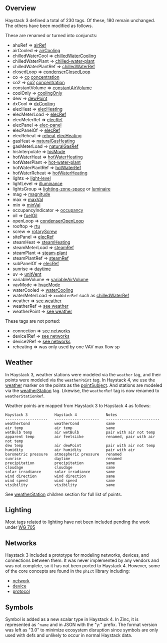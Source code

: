 ## <a name="overview"></a>Overview

Haystack 3 defined a total of 230 tags. Of these, 180 remain unchanged. The others have been modified as follows.

These are renamed or turned into conjuncts:

* ahuRef => [airRef](airRef)
* airCooled => [airCooling](airCooling)
* chilledWaterCool => [chilledWaterCooling](chilledWaterCooling)
* chilledWaterPlant => [chilled-water-plant](chilled-water-plant)
* chilledWaterPlantRef => [chilledWaterRef](chilledWaterRef)
* closedLoop => [condenserClosedLoop](condenserClosedLoop)
* co => [co](co) [concentration](concentration)
* co2 => [co2](co2) [concentration](concentration)
* constantVolume  => [constantAirVolume](constantAirVolume)
* coolOnly => [coolingOnly](coolingOnly)
* dew => [dewPoint](dewPoint)
* dxCool => [dxCooling](dxCooling)
* elecHeat => [elecHeating](elecHeating)
* elecMeterLoad => [elecRef](elecRef)
* elecMeterRef => [elecRef](elecRef)
* elecPanel => [elec-panel](elec-panel)
* elecPanelOf => [elecRef](elecRef)
* elecReheat => [reheat](reheat) [elecHeating](elecHeating)
* gasHeat => [naturalGasHeating](naturalGasHeating)
* gasMeterLoad => [naturalGasRef](naturalGasRef)
* hisInterpolate => [hisMode](hisMode)
* hotWaterHeat => [hotWaterHeating](hotWaterHeating)
* hotWaterPlant => [hot-water-plant](hot-water-plant)
* hotWaterPlantRef => [hotWaterRef](hotWaterRef)
* hotWaterReheat => [hotWaterHeating](hotWaterHeating)
* lights => [light-level](light-level)
* lightLevel => [illuminance](illuminance)
* lightsGroup => [lighting-zone-space](lighting-zone-space) or [luminaire](luminaire)
* mag => [magnitude](magnitude)
* max => [maxVal](maxVal)
* min => [minVal](minVal)
* occupancyIndicator => [occupancy](occupancy)
* oil => [fuelOil](fuelOil)
* openLoop => [condenserOpenLoop](condenserOpenLoop)
* rooftop => [rtu](rtu)
* screw => [rotaryScrew](rotaryScrew)
* sitePanel => [elecRef](elecRef)
* steamHeat => [steamHeating](steamHeating)
* steamMeterLoad => [steamRef](steamRef)
* steamPlant => [steam-plant](steam-plant)
* steamPlantRef => [steamRef](steamRef)
* subPanelOf => [elecRef](elecRef)
* sunrise => [daytime](daytime)
* uv => [unitVent](unitVent)
* variableVolume => [variableAirVolume](variableAirVolume)
* vavMode => [hvacMode](hvacMode)
* waterCooled => [waterCooling](waterCooling)
* waterMeterLoad => `xxxWaterRef` such as [chilledWaterRef](chilledWaterRef)
* weather => [see weather](#weather)
* weatherRef => [see weather](#weather)
* weatherPoint => [see weather](#weather)


These tags are not ported:

* connection => [see networks](#networks)
* device1Ref => [see networks](#networks)
* device2Ref => [see networks](#networks)
* reheating  => was only used by one VAV max flow sp


## <a name="weather"></a>Weather

In Haystack 3, weather stations were modeled via the `weather` tag, and their points were modeled via the `weatherPoint` tag.  In Haystack 4, we use the [weather](weather) marker on the points as the [pointSubject](pointSubject).  And stations are modeled via the [weatherStation](weatherStation) tag.  Likewise, the `weatherRef` tag is now renamed to `weatherStationRef`.

Weather points are mapped from Haystack 3 to Haystack 4 as follows:

    Haystack 3            Haystack 4             Notes
    -------------------   --------------------   ------------------------
    weatherCond           weatherCond            same
    air temp              air temp               same
    wetBulb temp          air wetBulb            pair with air not temp
    apparent temp         air feelsLike          renamed, pair with air not temp
    dew temp              air dewPoint           pair with air not temp
    humidity              air humidity           pair with air
    barometric pressure   atmospheric pressure   renamed
    sunrise               daytime                renamed
    precipitation         precipitation          same
    cloudage              cloudage               same
    solar irradiance      solar irradiance       same
    wind direction        wind direction         same
    wind speed            wind speed             same
    visibility            visibility             same

See [weatherStation](weatherStation) children section for full list of points.

## <a name="lighting"></a>Lighting

Most tags related to lighting have not been included pending the work under [WG 705](https://project-haystack.org/forum/topic/705)

## <a name="networks"></a>Networks

Haystack 3 included a prototype for modeling networks, devices, and connections between them.  It was never implemented by any vendors and was not complete, so it has not been ported to Haystack 4.  However, some of the core concepts are found in the `phIct` library including:

* [network](network)
* [device](device)
* [protocol](protocol)


## <a name="symbols"></a>Symbols

Symbol is added as a new scalar type in Haystack 4.  In Zinc, it is represented as `^name` and in JSON with the "y:" prefix.  The format version was left as "3.0" to minimize ecosystem disruption since symbols are only used with defs and unlikely to occur in normal Haystack data.

